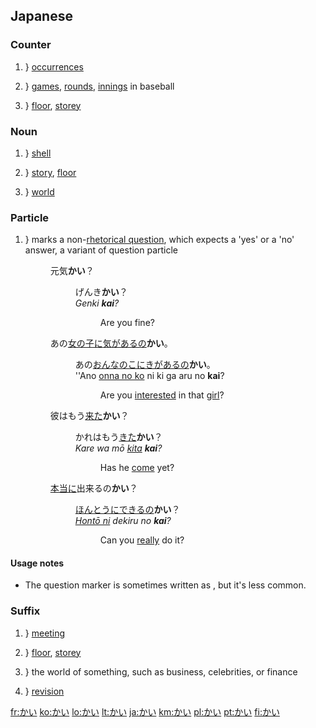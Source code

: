 ==Japanese==

===Counter===
{{ja-pos|h|counter|rom=-kai}}

# {{ja-def|回}}} [[occurrences]]
# {{ja-def|回}}} [[games]], [[rounds]], [[innings]] in baseball
# {{ja-def|階}}} [[floor]], [[storey]]

===Noun===
{{ja-noun|h|rom=kai}}

# {{ja-def|貝}}} [[shell]]
# {{ja-def|階}}} [[story]], [[floor]]
# {{ja-def|界}}} [[world]]

===Particle===
{{ja-pos|h|particle|rom=kai}}

# {{ja-def|かい}}} {{context|familiar|lang=ja}} marks a non-[[rhetorical question]], which expects a 'yes' or a 'no' answer, a variant of question particle {{term|か||ka}}
#: 元気'''かい'''？
#:: げんき'''かい'''？
#:: ''Genki '''kai'''?''
#::: Are you fine?
#: あの[[女の子]]に[[気がある]]の'''かい'''。
#:: あの[[おんなのこ]]にきがあるの'''かい'''。
#:: ''Ano [[onna no ko]] ni ki ga aru no '''kai'''?
#::: Are you [[interest]]ed in that [[girl]]?
#: 彼はもう[[来る|来た]]'''かい'''？
#:: かれはもう[[くる|きた]]'''かい'''？
#:: ''Kare wa mō [[kuru|kita]] '''kai'''?''
#::: Has he [[come]] yet?
#: [[本当]]に出来るの'''かい'''？
#:: [[ほんとう]]にできるの'''かい'''？
#:: ''[[hontō|Hontō ni]] dekiru no '''kai'''?''
#::: Can you [[really]] do it?

====Usage notes====
* The question marker {{term|かい||kai|lang=ja}} is sometimes written as {{term|かえ||kae|lang=ja}}, but it's less common.

===Suffix===
{{ja-pos|h|suffix|rom=-kai}}

# {{ja-def|会}}} [[meeting]]
# {{ja-def|階}}} [[floor]], [[storey]]
# {{ja-def|界}}} the world of something, such as business, celebrities, or finance
# {{ja-def|改}}} [[revision]]

[[fr:かい]]
[[ko:かい]]
[[lo:かい]]
[[lt:かい]]
[[ja:かい]]
[[km:かい]]
[[pl:かい]]
[[pt:かい]]
[[fi:かい]]